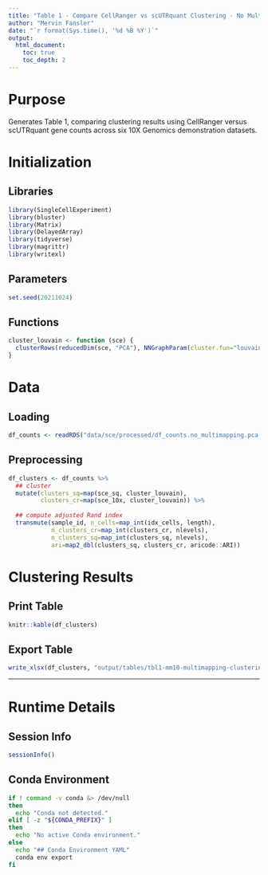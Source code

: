 ```yaml
---
title: "Table 1 - Compare CellRanger vs scUTRquant Clustering - No Multimapping"
author: "Mervin Fansler"
date: "`r format(Sys.time(), '%d %B %Y')`"
output: 
  html_document: 
    toc: true
    toc_depth: 2
---
```


# Purpose

Generates Table 1, comparing clustering results using CellRanger versus scUTRquant
gene counts across six 10X Genomics demonstration datasets.

# Initialization

## Libraries
```r
library(SingleCellExperiment)
library(bluster)
library(Matrix)
library(DelayedArray)
library(tidyverse)
library(magrittr)
library(writexl)
```

## Parameters
```r
set.seed(20211024)
```

## Functions

```r
cluster_louvain <- function (sce) {
  clusterRows(reducedDim(sce, "PCA"), NNGraphParam(cluster.fun="louvain"))
}
```

# Data
## Loading
```r
df_counts <- readRDS("data/sce/processed/df_counts.no_multimapping.pca.Rds")
```

## Preprocessing
```r
df_clusters <- df_counts %>%
  ## cluster
  mutate(clusters_sq=map(sce_sq, cluster_louvain),
         clusters_cr=map(sce_10x, cluster_louvain)) %>%
  
  ## compute adjusted Rand index
  transmute(sample_id, n_cells=map_int(idx_cells, length),  
            n_clusters_cr=map_int(clusters_cr, nlevels),
            n_clusters_sq=map_int(clusters_sq, nlevels),
            ari=map2_dbl(clusters_sq, clusters_cr, aricode::ARI))
```

# Clustering Results

## Print Table

```r
knitr::kable(df_clusters)
```

## Export Table

```r
write_xlsx(df_clusters, "output/tables/tbl1-mm10-multimapping-clustering-ari.xlsx")
```


---

# Runtime Details
## Session Info
```r
sessionInfo()
```

## Conda Environment
```bash
if ! command -v conda &> /dev/null
then
  echo "Conda not detected."
elif [ -z "${CONDA_PREFIX}" ]
then
  echo "No active Conda environment."
else
  echo "## Conda Environment YAML"
  conda env export
fi
```
